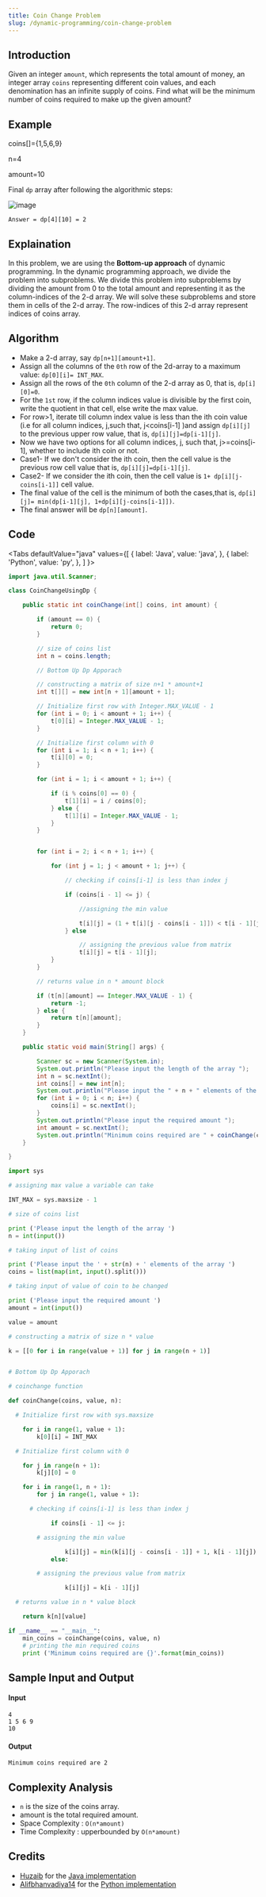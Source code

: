```yaml
---
title: Coin Change Problem
slug: /dynamic-programming/coin-change-problem
---
```


## Introduction

Given an integer `amount`, which represents the total amount of money, an integer array `coins` representing different coin values, and each denomination has an infinite supply of coins. Find what will be the minimum number of coins required to make up the given amount?

## Example

coins[]={1,5,6,9}

n=4

amount=10

Final `dp` array after following the algorithmic steps:

![image](https://user-images.githubusercontent.com/64724041/117053094-2bd2b300-ad36-11eb-87a6-ef2f6397440e.png)

`Answer = dp[4][10] = 2`

## Explaination

In this problem, we are using the **Bottom-up approach** of dynamic programming. In the dynamic programming approach, we divide the problem into subproblems. We divide this problem into subproblems by dividing the amount from 0 to the total amount and representing it as the column-indices of the 2-d array. We will solve these subproblems and store them in cells of the 2-d array. The row-indices of this 2-d array represent indices of coins array.

## Algorithm

- Make a 2-d array, say `dp[n+1][amount+1]`.
- Assign all the columns of the `0th` row of the 2d-array to a maximum value: `dp[0][i]= INT_MAX`.
- Assign all the rows of the `0th` column of the 2-d array as 0, that is, `dp[i][0]=0`.
- For the `1st` row, if the column indices value is divisible by the first coin, write the quotient in that cell, else write the max value.
- For row>1, iterate till column index value is less than the ith coin value (i.e for all column indices, j,such that, j<coins[i-1] )and assign `dp[i][j]` to the previous upper row value, that is, `dp[i][j]=dp[i-1][j]`.
- Now we have two options for all column indices, j, such that, j>=coins[i-1], whether to include ith coin or not.
- Case1- If we don't consider the ith coin, then the cell value is the previous row cell value that is, `dp[i][j]=dp[i-1][j]`.
- Case2- If we consider the ith coin, then the cell value is `1+ dp[i][j-coins[i-1]]` cell value.
- The final value of the cell is the minimum of both the cases,that is, `dp[i][j]= min(dp[i-1][j], 1+dp[i][j-coins[i-1]])`.
- The final answer will be `dp[n][amount]`.

## Code


<Tabs
  defaultValue="java"
  values={[
    { label: 'Java', value: 'java', },
    { label: 'Python', value: 'py', },
  ]
}>

<TabItem value="java">

```java
import java.util.Scanner;

class CoinChangeUsingDp {

    public static int coinChange(int[] coins, int amount) {

        if (amount == 0) {
            return 0;
        }

        // size of coins list
        int n = coins.length;

        // Bottom Up Dp Apporach

        // constructing a matrix of size n+1 * amount+1
        int t[][] = new int[n + 1][amount + 1];

        // Initialize first row with Integer.MAX_VALUE - 1
        for (int i = 0; i < amount + 1; i++) {
            t[0][i] = Integer.MAX_VALUE - 1;
        }

        // Initialize first column with 0
        for (int i = 1; i < n + 1; i++) {
            t[i][0] = 0;
        }

        for (int i = 1; i < amount + 1; i++) {

            if (i % coins[0] == 0) {
                t[1][i] = i / coins[0];
            } else {
                t[1][i] = Integer.MAX_VALUE - 1;
            }
        }


        for (int i = 2; i < n + 1; i++) {

            for (int j = 1; j < amount + 1; j++) {

                // checking if coins[i-1] is less than index j

                if (coins[i - 1] <= j) {

                    //assigning the min value

                    t[i][j] = (1 + t[i][j - coins[i - 1]]) < t[i - 1][j] ? (1 + t[i][j - coins[i - 1]]) : t[i - 1][j];
                } else

                    // assigning the previous value from matrix
                    t[i][j] = t[i - 1][j];
            }
        }

        // returns value in n * amount block

        if (t[n][amount] == Integer.MAX_VALUE - 1) {
            return -1;
        } else {
            return t[n][amount];
        }
    }

    public static void main(String[] args) {

        Scanner sc = new Scanner(System.in);
        System.out.println("Please input the length of the array ");
        int n = sc.nextInt();
        int coins[] = new int[n];
        System.out.println("Please input the " + n + " elements of the array ");
        for (int i = 0; i < n; i++) {
            coins[i] = sc.nextInt();
        }
        System.out.println("Please input the required amount ");
        int amount = sc.nextInt();
        System.out.println("Minimum coins required are " + coinChange(coins, amount));
    }

}
```

</TabItem>

<TabItem value="py">

```python
import sys

# assigning max value a variable can take

INT_MAX = sys.maxsize - 1

# size of coins list

print ('Please input the length of the array ')
n = int(input())

# taking input of list of coins

print ('Please input the ' + str(n) + ' elements of the array ')
coins = list(map(int, input().split()))

# taking input of value of coin to be changed

print ('Please input the required amount ')
amount = int(input())

value = amount

# constructing a matrix of size n * value

k = [[0 for i in range(value + 1)] for j in range(n + 1)]


# Bottom Up Dp Apporach

# coinchange function

def coinChange(coins, value, n):

  # Initialize first row with sys.maxsize

    for i in range(1, value + 1):
        k[0][i] = INT_MAX

  # Initialize first column with 0

    for j in range(n + 1):
        k[j][0] = 0

    for i in range(1, n + 1):
        for j in range(1, value + 1):

      # checking if coins[i-1] is less than index j

            if coins[i - 1] <= j:

        # assigning the min value

                k[i][j] = min(k[i][j - coins[i - 1]] + 1, k[i - 1][j])
            else:

        # assigning the previous value from matrix

                k[i][j] = k[i - 1][j]

  # returns value in n * value block

    return k[n][value]

if __name__ == "__main__":
    min_coins = coinChange(coins, value, n)
    # printing the min required coins
    print ('Minimum coins required are {}'.format(min_coins))

```

</TabItem>

</Tabs>

## Sample Input and Output

#### Input

```
4
1 5 6 9
10
```

#### Output

```
Minimum coins required are 2
```

## Complexity Analysis

- `n` is the size of the coins array.
- amount is the total required amount.
- Space Complexity : `O(n*amount)`
- Time Complexity : upperbounded by `O(n*amount)`

## Credits

- [Huzaib](https://github.com/Huzaib) for the [Java implementation](https://github.com/TesseractCoding/NeoAlgo/blob/master/Java/dp/CoinChangeUsingDp.java)
- [Alifbhanvadiya14](https://github.com/Alifbhanvadiya14) for the [Python implementation](https://github.com/TesseractCoding/NeoAlgo/blob/master/Python/dp/CoinChange.py)
